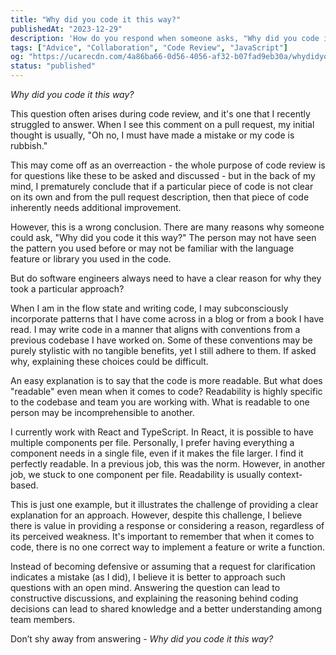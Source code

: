 ```yaml
---
title: "Why did you code it this way?"
publishedAt: "2023-12-29"
description: 'How do you respond when someone asks, "Why did you code it this way?"'
tags: ["Advice", "Collaboration", "Code Review", "JavaScript"]
og: "https://ucarecdn.com/4a86ba66-0d56-4056-af32-b07fad9eb30a/whydidyoucodeitthisway.png"
status: "published"
---
```


_Why did you code it this way?_

This question often arises during code review, and it's one that I recently struggled to answer. When I see this comment on a pull request, my initial thought is usually, "Oh no, I must have made a mistake or my code is rubbish."

This may come off as an overreaction - the whole purpose of code review is for questions like these to be asked and discussed - but in the back of my mind, I prematurely conclude that if a particular piece of code is not clear on its own and from the pull request description, then that piece of code inherently needs additional improvement.

However, this is a wrong conclusion. There are many reasons why someone could ask, "Why did you code it this way?" The person may not have seen the pattern you used before or may not be familiar with the language feature or library you used in the code.

But do software engineers always need to have a clear reason for why they took a particular approach?

When I am in the flow state and writing code, I may subconsciously incorporate patterns that I have come across in a blog or from a book I have read. I may write code in a manner that aligns with conventions from a previous codebase I have worked on. Some of these conventions may be purely stylistic with no tangible benefits, yet I still adhere to them. If asked why, explaining these choices could be difficult.

An easy explanation is to say that the code is more readable. But what does "readable" even mean when it comes to code? Readability is highly specific to the codebase and team you are working with. What is readable to one person may be incomprehensible to another.

I currently work with React and TypeScript. In React, it is possible to have multiple components per file. Personally, I prefer having everything a component needs in a single file, even if it makes the file larger. I find it perfectly readable. In a previous job, this was the norm. However, in another job, we stuck to one component per file. Readability is usually context-based.

This is just one example, but it illustrates the challenge of providing a clear explanation for an approach. However, despite this challenge, I believe there is value in providing a response or considering a reason, regardless of its perceived weakness. It's important to remember that when it comes to code, there is no one correct way to implement a feature or write a function.

Instead of becoming defensive or assuming that a request for clarification indicates a mistake (as I did), I believe it is better to approach such questions with an open mind. Answering the question can lead to constructive discussions, and explaining the reasoning behind coding decisions can lead to shared knowledge and a better understanding among team members.

Don’t shy away from answering - _Why did you code it this way?_
